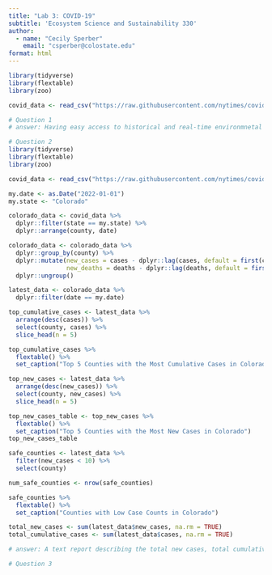 ```yaml
---
title: "Lab 3: COVID-19"
subtitle: 'Ecosystem Science and Sustainability 330'
author: 
  - name: "Cecily Sperber"
    email: "csperber@colostate.edu"
format: html
---
```


```r
library(tidyverse)  
library(flextable)  
library(zoo) 

covid_data <- read_csv("https://raw.githubusercontent.com/nytimes/covid-19-data/master/us-counties.csv")

```

```r
# Question 1
# answer: Having easy access to historical and real-time environmnetal data shapes our understanding of climate trends, resource management, and public health by giving the public and scientists/researches the ability to analyze and study trends and patterns as well as create predictions for the future. When this data disappears or becomes inaccessible, it could create challenges for the public and scientists/researchers to understand what is happening in the real world.
```

```r
# Question 2
library(tidyverse)  
library(flextable)
library(zoo)

covid_data <- read_csv("https://raw.githubusercontent.com/nytimes/covid-19-data/master/us-counties.csv")

my.date <- as.Date("2022-01-01")  
my.state <- "Colorado"  

colorado_data <- covid_data %>%
  dplyr::filter(state == my.state) %>%  
  dplyr::arrange(county, date)

colorado_data <- colorado_data %>%
  dplyr::group_by(county) %>%
  dplyr::mutate(new_cases = cases - dplyr::lag(cases, default = first(cases)),
                new_deaths = deaths - dplyr::lag(deaths, default = first(deaths))) %>%
  dplyr::ungroup()

latest_data <- colorado_data %>%
  dplyr::filter(date == my.date)  

top_cumulative_cases <- latest_data %>%
  arrange(desc(cases)) %>%
  select(county, cases) %>%
  slice_head(n = 5)

top_cumulative_cases %>%
  flextable() %>%
  set_caption("Top 5 Counties with the Most Cumulative Cases in Colorado")

top_new_cases <- latest_data %>%
  arrange(desc(new_cases)) %>%
  select(county, new_cases) %>%
  slice_head(n = 5)

top_new_cases_table <- top_new_cases %>%
  flextable() %>%
  set_caption("Top 5 Counties with the Most New Cases in Colorado")
top_new_cases_table

safe_counties <- latest_data %>%
  filter(new_cases < 10) %>%
  select(county)

num_safe_counties <- nrow(safe_counties)

safe_counties %>%
  flextable() %>%
  set_caption("Counties with Low Case Counts in Colorado")

total_new_cases <- sum(latest_data$new_cases, na.rm = TRUE)
total_cumulative_cases <- sum(latest_data$cases, na.rm = TRUE)

# answer: A text report describing the total new cases, total cumulative cases, and number of safe counties

```

```r
# Question 3


```